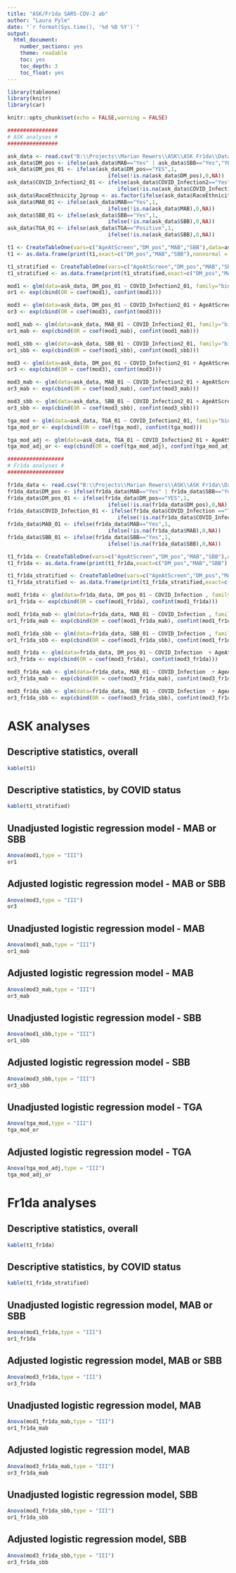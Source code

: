 ```yaml
---
title: "ASK/Fr1da SARS-COV-2 ab"
author: "Laura Pyle"
date: "`r format(Sys.time(), '%d %B %Y')`"
output:   
  html_document:
    number_sections: yes
    theme: readable
    toc: yes
    toc_depth: 3
    toc_float: yes
---
```


```r
library(tableone)
library(knitr)
library(car)

knitr::opts_chunk$set(echo = FALSE,warning = FALSE)

################
# ASK analyses #
################

ask_data <- read.csv("B:\\Projects\\Marian Rewers\\ASK\\ASK Fr1da\\Data raw\\ASK dataset for Laura Feb 22 with TGA limited.csv",na.strings = c("NA",""," "))
ask_data$DM_pos <- ifelse(ask_data$MAB=="Yes" | ask_data$SBB=="Yes","YES","NO")
ask_data$DM_pos_01 <- ifelse(ask_data$DM_pos=="YES",1,
                                ifelse(!is.na(ask_data$DM_pos),0,NA))
ask_data$COVID_Infection2_01 <- ifelse(ask_data$COVID_Infection2=="Yes",1,
                                   ifelse(!is.na(ask_data$COVID_Infection2),0,NA))
ask_data$RaceEthnicity_2group <- as.factor(ifelse(ask_data$RaceEthnicity %in% c("NHW","Unknown"),"NHW","Not NHW"))
ask_data$MAB_01 <- ifelse(ask_data$MAB=="Yes",1,
                                ifelse(!is.na(ask_data$MAB),0,NA))
ask_data$SBB_01 <- ifelse(ask_data$SBB=="Yes",1,
                                ifelse(!is.na(ask_data$SBB),0,NA))
ask_data$TGA_01 <- ifelse(ask_data$TGA=="Positive",1,
                                ifelse(!is.na(ask_data$SBB),0,NA))

t1 <- CreateTableOne(vars=c("AgeAtScreen","DM_pos","MAB","SBB"),data=ask_data)
t1 <- as.data.frame(print(t1,exact=c("DM_pos","MAB","SBB"),nonnormal = "AgeAtScreen",printToggle = F))

t1_stratified <- CreateTableOne(vars=c("AgeAtScreen","DM_pos","MAB","SBB"),strata = "COVID_Infection2", data=ask_data)
t1_stratified <- as.data.frame(print(t1_stratified,exact=c("DM_pos","MAB","SBB"),nonnormal = "AgeAtScreen",printToggle = F))

mod1 <- glm(data=ask_data, DM_pos_01 ~ COVID_Infection2_01, family="binomial")
or1 <- exp(cbind(OR = coef(mod1), confint(mod1)))

mod3 <- glm(data=ask_data, DM_pos_01 ~ COVID_Infection2_01 + AgeAtScreen + Sex + T1D_Fam + RaceEthnicity_2group, family="binomial")
or3 <- exp(cbind(OR = coef(mod3), confint(mod3)))

mod1_mab <- glm(data=ask_data, MAB_01 ~ COVID_Infection2_01, family="binomial")
or1_mab <- exp(cbind(OR = coef(mod1_mab), confint(mod1_mab)))

mod1_sbb <- glm(data=ask_data, SBB_01 ~ COVID_Infection2_01, family="binomial")
or1_sbb <- exp(cbind(OR = coef(mod1_sbb), confint(mod1_sbb)))

mod3 <- glm(data=ask_data, DM_pos_01 ~ COVID_Infection2_01 + AgeAtScreen + Sex + T1D_Fam + RaceEthnicity_2group, family="binomial")
or3 <- exp(cbind(OR = coef(mod3), confint(mod3)))

mod3_mab <- glm(data=ask_data, MAB_01 ~ COVID_Infection2_01 + AgeAtScreen + Sex + T1D_Fam + RaceEthnicity_2group, family="binomial")
or3_mab <- exp(cbind(OR = coef(mod3_mab), confint(mod3_mab)))

mod3_sbb <- glm(data=ask_data, SBB_01 ~ COVID_Infection2_01 + AgeAtScreen + Sex + T1D_Fam + RaceEthnicity_2group, family="binomial")
or3_sbb <- exp(cbind(OR = coef(mod3_sbb), confint(mod3_sbb)))

tga_mod <- glm(data=ask_data, TGA_01 ~ COVID_Infection2_01, family="binomial")
tga_mod_or <- exp(cbind(OR = coef(tga_mod), confint(tga_mod)))

tga_mod_adj <- glm(data=ask_data, TGA_01 ~ COVID_Infection2_01 + AgeAtScreen + Sex + T1D_Fam + RaceEthnicity_2group, family="binomial")
tga_mod_adj_or <- exp(cbind(OR = coef(tga_mod_adj), confint(tga_mod_adj)))

##################
# Fr1da analyses #
##################

fr1da_data <- read.csv("B:\\Projects\\Marian Rewers\\ASK\\ASK Fr1da\\Data raw\\Fr1da dataset for Laura Feb 13 limited.csv",na.strings = c("NA",""," "))
fr1da_data$DM_pos <- ifelse(fr1da_data$MAB=="Yes" | fr1da_data$SBB=="Yes","YES","NO")
fr1da_data$DM_pos_01 <- ifelse(fr1da_data$DM_pos=="YES",1,
                                ifelse(!is.na(fr1da_data$DM_pos),0,NA))
fr1da_data$COVID_Infection_01 <- ifelse(fr1da_data$COVID_Infection =="TRUE",1,
                                   ifelse(!is.na(fr1da_data$COVID_Infection ),0,NA))
fr1da_data$MAB_01 <- ifelse(fr1da_data$MAB=="Yes",1,
                                ifelse(!is.na(fr1da_data$MAB),0,NA))
fr1da_data$SBB_01 <- ifelse(fr1da_data$SBB=="Yes",1,
                                ifelse(!is.na(fr1da_data$SBB),0,NA))

t1_fr1da <- CreateTableOne(vars=c("AgeAtScreen","DM_pos","MAB","SBB"),data=fr1da_data)
t1_fr1da <- as.data.frame(print(t1_fr1da,exact=c("DM_pos","MAB","SBB"),nonnormal = "AgeAtScreen",printToggle = F))

t1_fr1da_stratified <- CreateTableOne(vars=c("AgeAtScreen","DM_pos","MAB","SBB"),strata = "COVID_Infection", data=fr1da_data)
t1_fr1da_stratified <- as.data.frame(print(t1_fr1da_stratified,exact=c("DM_pos","MAB","SBB"),nonnormal = "AgeAtScreen",printToggle = F))

mod1_fr1da <- glm(data=fr1da_data, DM_pos_01 ~ COVID_Infection , family="binomial")
or1_fr1da <- exp(cbind(OR = coef(mod1_fr1da), confint(mod1_fr1da)))

mod1_fr1da_mab <- glm(data=fr1da_data, MAB_01 ~ COVID_Infection , family="binomial")
or1_fr1da_mab <- exp(cbind(OR = coef(mod1_fr1da_mab), confint(mod1_fr1da_mab)))

mod1_fr1da_sbb <- glm(data=fr1da_data, SBB_01 ~ COVID_Infection , family="binomial")
or1_fr1da_sbb <- exp(cbind(OR = coef(mod1_fr1da_sbb), confint(mod1_fr1da_sbb)))

mod3_fr1da <- glm(data=fr1da_data, DM_pos_01 ~ COVID_Infection  + AgeAtScreen + Sex + T1D_Fam, family="binomial")
or3_fr1da <- exp(cbind(OR = coef(mod3_fr1da), confint(mod3_fr1da)))

mod3_fr1da_mab <- glm(data=fr1da_data, MAB_01 ~ COVID_Infection  + AgeAtScreen + Sex + T1D_Fam, family="binomial")
or3_fr1da_mab <- exp(cbind(OR = coef(mod3_fr1da_mab), confint(mod3_fr1da_mab)))

mod3_fr1da_sbb <- glm(data=fr1da_data, SBB_01 ~ COVID_Infection  + AgeAtScreen + Sex + T1D_Fam, family="binomial")
or3_fr1da_sbb <- exp(cbind(OR = coef(mod3_fr1da_sbb), confint(mod3_fr1da_sbb)))
```

# ASK analyses

## Descriptive statistics, overall

```r
kable(t1)
```

## Descriptive statistics, by COVID status

```r
kable(t1_stratified)
```

## Unadjusted logistic regression model - MAB or SBB

```r
Anova(mod1,type = "III")
or1
```

## Adjusted logistic regression model - MAB or SBB

```r
Anova(mod3,type = "III")
or3
```

## Unadjusted logistic regression model - MAB 

```r
Anova(mod1_mab,type = "III")
or1_mab
```

## Adjusted logistic regression model - MAB 

```r
Anova(mod3_mab,type = "III")
or3_mab
```

## Unadjusted logistic regression model - SBB 

```r
Anova(mod1_sbb,type = "III")
or1_sbb
```

## Adjusted logistic regression model - SBB 

```r
Anova(mod3_sbb,type = "III")
or3_sbb
```

## Unadjusted logistic regression model - TGA 

```r
Anova(tga_mod,type = "III")
tga_mod_or
```

## Adjusted logistic regression model - TGA 

```r
Anova(tga_mod_adj,type = "III")
tga_mod_adj_or
```

# Fr1da analyses

## Descriptive statistics, overall

```r
kable(t1_fr1da)
```

## Descriptive statistics, by COVID status

```r
kable(t1_fr1da_stratified)
```

## Unadjusted logistic regression model, MAB or SBB

```r
Anova(mod1_fr1da,type = "III")
or1_fr1da
```

## Adjusted logistic regression model, MAB or SBB

```r
Anova(mod3_fr1da,type = "III")
or3_fr1da
```

## Unadjusted logistic regression model, MAB

```r
Anova(mod1_fr1da_mab,type = "III")
or1_fr1da_mab
```

## Adjusted logistic regression model, MAB

```r
Anova(mod3_fr1da_mab,type = "III")
or3_fr1da_mab
```

## Unadjusted logistic regression model, SBB

```r
Anova(mod1_fr1da_sbb,type = "III")
or1_fr1da_sbb
```

## Adjusted logistic regression model, SBB

```r
Anova(mod3_fr1da_sbb,type = "III")
or3_fr1da_sbb
```